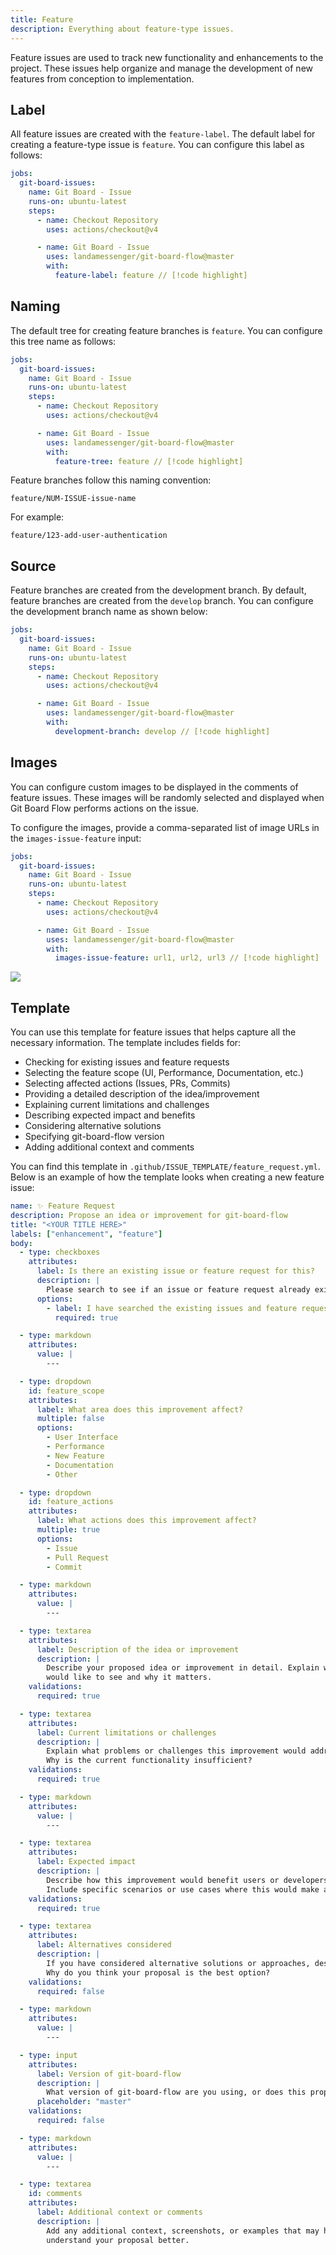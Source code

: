 ```yaml
---
title: Feature
description: Everything about feature-type issues.
---
```


Feature issues are used to track new functionality and enhancements to the project. These issues help organize and manage the development of new features from conception to implementation.

## Label

All feature issues are created with the `feature-label`. The default label for creating a feature-type issue is `feature`. You can configure this label as follows:

```yml
jobs:
  git-board-issues:
    name: Git Board - Issue
    runs-on: ubuntu-latest
    steps:
      - name: Checkout Repository
        uses: actions/checkout@v4

      - name: Git Board - Issue
        uses: landamessenger/git-board-flow@master
        with:
          feature-label: feature // [!code highlight]
```

## Naming

The default tree for creating feature branches is `feature`. You can configure this tree name as follows:

```yml
jobs:
  git-board-issues:
    name: Git Board - Issue
    runs-on: ubuntu-latest
    steps:
      - name: Checkout Repository
        uses: actions/checkout@v4

      - name: Git Board - Issue
        uses: landamessenger/git-board-flow@master
        with:
          feature-tree: feature // [!code highlight]
```

Feature branches follow this naming convention:

```
feature/NUM-ISSUE-issue-name
```

For example:
```
feature/123-add-user-authentication
```

## Source

Feature branches are created from the development branch. By default, feature branches are created from the `develop` branch. You can configure the development branch name as shown below:

```yml
jobs:
  git-board-issues:
    name: Git Board - Issue
    runs-on: ubuntu-latest
    steps:
      - name: Checkout Repository
        uses: actions/checkout@v4

      - name: Git Board - Issue
        uses: landamessenger/git-board-flow@master
        with:
          development-branch: develop // [!code highlight]
```

## Images

You can configure custom images to be displayed in the comments of feature issues. These images will be randomly selected and displayed when Git Board Flow performs actions on the issue.

To configure the images, provide a comma-separated list of image URLs in the `images-issue-feature` input:

```yml
jobs:
  git-board-issues:
    name: Git Board - Issue
    runs-on: ubuntu-latest
    steps:
      - name: Checkout Repository
        uses: actions/checkout@v4

      - name: Git Board - Issue
        uses: landamessenger/git-board-flow@master
        with:
          images-issue-feature: url1, url2, url3 // [!code highlight]
```

<Image zoom src="https://media2.giphy.com/media/v1.Y2lkPTc5MGI3NjExeHNrY2JseXlwNmY3bTI2aDd3eXp4N2pjMHJtNDBiYWg3OHE3Zmd5aCZlcD12MV9pbnRlcm5hbF9naWZfYnlfaWQmY3Q9Zw/ROlbnsc7aCIL6Icq6h/giphy.gif" />

## Template

You can use this template for feature issues that helps capture all the necessary information. The template includes fields for:

- Checking for existing issues and feature requests
- Selecting the feature scope (UI, Performance, Documentation, etc.)
- Selecting affected actions (Issues, PRs, Commits)
- Providing a detailed description of the idea/improvement
- Explaining current limitations and challenges
- Describing expected impact and benefits
- Considering alternative solutions
- Specifying git-board-flow version
- Adding additional context and comments

You can find this template in `.github/ISSUE_TEMPLATE/feature_request.yml`. Below is an example of how the template looks when creating a new feature issue:

```yml
name: ✨ Feature Request
description: Propose an idea or improvement for git-board-flow
title: "<YOUR TITLE HERE>"
labels: ["enhancement", "feature"]
body:
  - type: checkboxes
    attributes:
      label: Is there an existing issue or feature request for this?
      description: |
        Please search to see if an issue or feature request already exists for what you are proposing.
      options:
        - label: I have searched the existing issues and feature requests.
          required: true

  - type: markdown
    attributes:
      value: |
        ---

  - type: dropdown
    id: feature_scope
    attributes:
      label: What area does this improvement affect?
      multiple: false
      options:
        - User Interface
        - Performance
        - New Feature
        - Documentation
        - Other

  - type: dropdown
    id: feature_actions
    attributes:
      label: What actions does this improvement affect?
      multiple: true
      options:
        - Issue
        - Pull Request
        - Commit

  - type: markdown
    attributes:
      value: |
        ---

  - type: textarea
    attributes:
      label: Description of the idea or improvement
      description: |
        Describe your proposed idea or improvement in detail. Explain what you
        would like to see and why it matters.
    validations:
      required: true

  - type: textarea
    attributes:
      label: Current limitations or challenges
      description: |
        Explain what problems or challenges this improvement would address.
        Why is the current functionality insufficient?
    validations:
      required: true

  - type: markdown
    attributes:
      value: |
        ---

  - type: textarea
    attributes:
      label: Expected impact
      description: |
        Describe how this improvement would benefit users or developers.
        Include specific scenarios or use cases where this would make a difference.
    validations:
      required: true

  - type: textarea
    attributes:
      label: Alternatives considered
      description: |
        If you have considered alternative solutions or approaches, describe them here.
        Why do you think your proposal is the best option?
    validations:
      required: false

  - type: markdown
    attributes:
      value: |
        ---

  - type: input
    attributes:
      label: Version of git-board-flow
      description: |
        What version of git-board-flow are you using, or does this proposal apply to all versions?
      placeholder: "master"
    validations:
      required: false

  - type: markdown
    attributes:
      value: |
        ---

  - type: textarea
    id: comments
    attributes:
      label: Additional context or comments
      description: |
        Add any additional context, screenshots, or examples that may help us
        understand your proposal better.
```